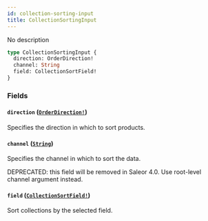 ```yaml
---
id: collection-sorting-input
title: CollectionSortingInput
---
```


No description

```graphql
type CollectionSortingInput {
  direction: OrderDirection!
  channel: String
  field: CollectionSortField!
}
```

### Fields

#### `direction` ([`OrderDirection!`](/docs/developer/api-reference/enums/order-direction))

Specifies the direction in which to sort products.

#### `channel` ([`String`](/docs/developer/api-reference/scalars/string))

Specifies the channel in which to sort the data.

DEPRECATED: this field will be removed in Saleor 4.0. Use root-level channel argument instead.

#### `field` ([`CollectionSortField!`](/docs/developer/api-reference/enums/collection-sort-field))

Sort collections by the selected field.

